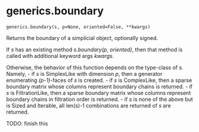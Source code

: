 # generics.boundary { #splex.generics.boundary }

`generics.boundary(s, p=None, oriented=False, **kwargs)`

Returns the boundary of a simplicial object, optionally signed.

If _s_ has an existing method _s.boundary(p, oriented)_, then that method is called with additional keyword args _kwargs_.

Otherwise, the behavior of this function depends on the type-class of _s_. Namely, 
- if _s_ is SimplexLike with dimension _p_, then a generator enumerating _(p-1)_-faces of _s_ is created. 
- if _s_ is ComplexLike, then a sparse boundary matrix whose columns represent boundary chains is returned. 
- if _s_ is FiltrationLike, then a sparse boundary matrix whose columns represent boundary chains in filtration order is returned.
- if _s_ is none of the above but is Sized and Iterable, all len(s)-1 combinations are returned of _s_ are returned. 

TODO: finish this